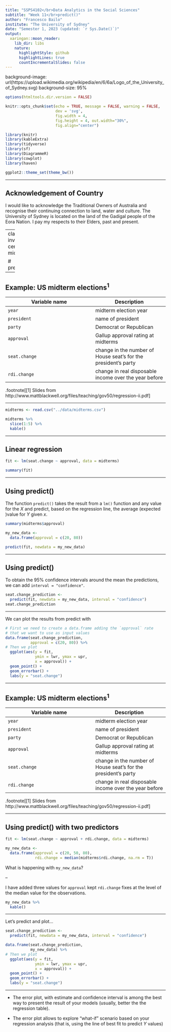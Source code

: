 ```yaml
---
title: "SSPS4102</br>Data Analytics in the Social Sciences"
subtitle: "Week 11</br>predict()"
author: "Francesco Bailo"
institute: "The University of Sydney"
date: "Semester 1, 2023 (updated: `r Sys.Date()`)"
output:
  xaringan::moon_reader:
    lib_dir: libs
    nature:
      highlightStyle: github
      highlightLines: true
      countIncrementalSlides: false
---
```


background-image: url(https://upload.wikimedia.org/wikipedia/en/6/6a/Logo_of_the_University_of_Sydney.svg)
background-size: 95%

<style>
pre {
  overflow-x: auto;
}
pre code {
  word-wrap: normal;
  white-space: pre;
}
</style>

```r

options(htmltools.dir.version = FALSE)

knitr::opts_chunk$set(echo = TRUE, message = FALSE, warning = FALSE, 
                      dev = 'svg', 
                      fig.width = 4, 
                      fig.height = 4, out.width="30%",
                      fig.align="center")

library(knitr)
library(kableExtra)
library(tidyverse)
library(sf)
library(DiagrammeR)
library(cowplot)
library(haven)

ggplot2::theme_set(theme_bw())

```

---

## Acknowledgement of Country

I would like to acknowledge the Traditional Owners of Australia and recognise their continuing connection to land, water and culture. The  University of Sydney is located on the land of the Gadigal people  of the Eora Nation. I pay my respects to their Elders, past and present.

---
class: inverse, center, middle

# predict()

---

## Example: US midterm elections<sup>1</sup>

| Variable name | Description |
| ------------- | ----------- |
| `year` | midterm election year |
| `president` | name of president |
| `party` | Democrat or Republican |
| `approval` | Gallup approval rating at midterms |
| `seat.change` | change in the number of House seat's for the president's party |
| `rdi.change` | change in real disposable income over the year before |


.footnote[[1] Slides from http://www.mattblackwell.org/files/teaching/gov50/regression-ii.pdf]


---

```r
midterms <- read.csv("../data/midterms.csv")

```

```r

midterms %>%
  slice(1:5) %>%
  kable()
```

---

## Linear regression

```r
fit <- lm(seat.change ~ approval, data = midterms)

summary(fit)
```

---

## Using predict()

The function `predict()` takes the result from a `lm()` function and any value for the $X$ and predict, based on the regression line, the average (expected )value for $Y$ given $x$.

```r
summary(midterms$approval)
```


```r
my_new_data <- 
  data.frame(approval = c(20, 80))

predict(fit, newdata = my_new_data)
```

---

## Using predict()

To obtain the 95% confidence intervals around the mean the predictions, we can add `interval = "confidence"`.

```r
seat.change_prediction <- 
  predict(fit, newdata = my_new_data, interval = "confidence")
seat.change_prediction
```

---

We can plot the results from predict with 

```r
# First we need to create a data.frame adding the `approval` rate
# that we want to use as input values
data.frame(seat.change_prediction,
           approval = c(20, 80)) %>% 
# Then we plot  
  ggplot(aes(y = fit, 
             ymin = lwr, ymax = upr, 
             x = approval)) +
  geom_point() +
  geom_errorbar() +
  labs(y = "seat.change")
```

---

## Example: US midterm elections<sup>1</sup>

| Variable name | Description |
| ------------- | ----------- |
| `year` | midterm election year |
| `president` | name of president |
| `party` | Democrat or Republican |
| `approval` | Gallup approval rating at midterms |
| `seat.change` | change in the number of House seat's for the president's party |
| `rdi.change` | change in real disposable income over the year before |


.footnote[[1] Slides from http://www.mattblackwell.org/files/teaching/gov50/regression-ii.pdf]



---

## Using predict() with two predictors

```r
fit <- lm(seat.change ~ approval + rdi.change, data = midterms)

my_new_data <- 
  data.frame(approval = c(20, 50, 80),
             rdi.change = median(midterms$rdi.change, na.rm = T))

```

What is happening with `my_new_data`?

--

I have added three values for `approval` kept `rdi.change` fixes at the level of the median value for the observations.

```r
my_new_data %>%
  kable()
```


---

Let's predict and plot...

```r
seat.change_prediction <- 
  predict(fit, newdata = my_new_data, interval = "confidence")

data.frame(seat.change_prediction,
           my_new_data) %>% 
# Then we plot  
  ggplot(aes(y = fit, 
             ymin = lwr, ymax = upr, 
             x = approval)) +
  geom_point() +
  geom_errorbar() +
  labs(y = "seat.change")
```

---

* The error plot, with estimate and confidence interval is among the best way to present the result of your models (usually, better the the regression table). 

* The error plot allows to explore "what-if" scenario based on your regression analysis (that is, using the line of best fit to predict $Y$ values)


